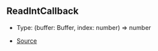 ## ReadIntCallback

- Type: (buffer: Buffer, index: number) => number

- [Source](https://github.com/Androz2091/discord-player/blob/e2a9cfc/packages/equalizer/src/equalizer/ChannelProcessor.ts#L3)